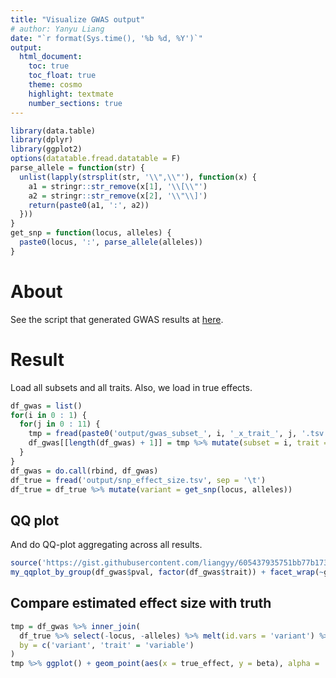 ```yaml
---
title: "Visualize GWAS output"
# author: Yanyu Liang
date: "`r format(Sys.time(), '%b %d, %Y')`"
output:
  html_document:
    toc: true
    toc_float: true
    theme: cosmo
    highlight: textmate
    number_sections: true
---
```


```r
library(data.table)
library(dplyr)
library(ggplot2)
options(datatable.fread.datatable = F)
parse_allele = function(str) {
  unlist(lapply(strsplit(str, '\\",\\"'), function(x) {
    a1 = stringr::str_remove(x[1], '\\[\\"')
    a2 = stringr::str_remove(x[2], '\\"\\]')
    return(paste0(a1, ':', a2))
  }))
}
get_snp = function(locus, alleles) {
  paste0(locus, ':', parse_allele(alleles))
}
```

# About

See the script that generated GWAS results at [here](https://github.com/liangyy/toy-example-of-hail-using-1kg/blob/master/notebook/run_multi_trait_gwas.ipynb).

# Result

Load all subsets and all traits.
Also, we load in true effects.

```r
df_gwas = list()
for(i in 0 : 1) {
  for(j in 0 : 11) {
    tmp = fread(paste0('output/gwas_subset_', i, '_x_trait_', j, '.tsv'), sep = '\t')
    df_gwas[[length(df_gwas) + 1]] = tmp %>% mutate(subset = i, trait = paste0('trait_', j))
  }
}
df_gwas = do.call(rbind, df_gwas)
df_true = fread('output/snp_effect_size.tsv', sep = '\t')
df_true = df_true %>% mutate(variant = get_snp(locus, alleles))
```

## QQ plot

And do QQ-plot aggregating across all results.

```r
source('https://gist.githubusercontent.com/liangyy/605437935751bb77b1739666b18517bf/raw/85b1e83d1cbf7c8b5671030e927000342ed16f97/my_qqplot_by_group.R')
my_qqplot_by_group(df_gwas$pval, factor(df_gwas$trait)) + facet_wrap(~grp)
```

## Compare estimated effect size with truth

```r
tmp = df_gwas %>% inner_join(
  df_true %>% select(-locus, -alleles) %>% melt(id.vars = 'variant') %>% rename(true_effect = value),
  by = c('variant', 'trait' = 'variable')
)
tmp %>% ggplot() + geom_point(aes(x = true_effect, y = beta), alpha = .2) + facet_grid(trait~subset) + geom_abline(intercept = 0, slope = 1)
```